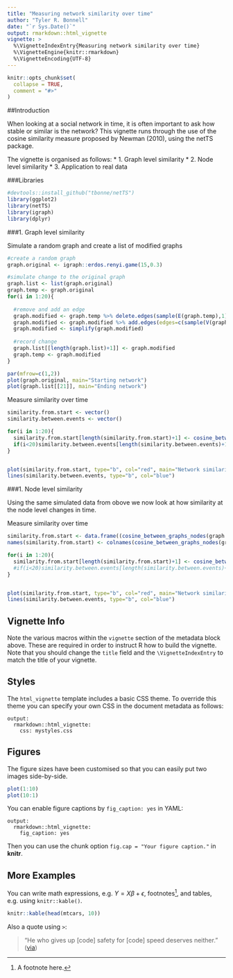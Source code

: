 ```yaml
---
title: "Measuring network similarity over time"
author: "Tyler R. Bonnell"
date: "`r Sys.Date()`"
output: rmarkdown::html_vignette
vignette: >
  %\VignetteIndexEntry{Measuring network similarity over time}
  %\VignetteEngine{knitr::rmarkdown}
  %\VignetteEncoding{UTF-8}
---
```


```r
knitr::opts_chunk$set(
  collapse = TRUE,
  comment = "#>"
)
```


##Introduction

  When looking at a social network in time, it is often important to ask how stable or similar is the network? This vignette runs through the use of the cosine similarity measure proposed by Newman (2010), using the netTS package.
  
  The vignette is organised as follows:
  * 1. Graph level similarity
  * 2. Node level similarity
  * 3. Application to real data

###Libraries
```r
#devtools::install_github("tbonne/netTS")
library(ggplot2)
library(netTS)
library(igraph)
library(dplyr)
```


###1. Graph level similarity

Simulate a random graph and create a list of modified graphs
```r
#create a random graph
graph.original <- igraph::erdos.renyi.game(15,0.3)

#simulate change to the original graph
graph.list <- list(graph.original)
graph.temp <- graph.original
for(i in 1:20){
  
  #remove and add an edge
  graph.modified <- graph.temp %>% delete.edges(sample(E(graph.temp),1)) 
  graph.modified <- graph.modified %>% add.edges(edges=c(sample(V(graph.modified),2))) 
  graph.modified <- simplify(graph.modified)
  
  #record change
  graph.list[[length(graph.list)+1]] <- graph.modified
  graph.temp <- graph.modified
}

par(mfrow=c(1,2))
plot(graph.original, main="Starting network")
plot(graph.list[[21]], main="Ending network")
```

Measure similarity over time
```r
similarity.from.start <- vector()
similarity.between.events <- vector()

for(i in 1:20){
  similarity.from.start[length(similarity.from.start)+1] <- cosine_between_graphs(graph.list[[1]],graph.list[[i]])
  if(i<20)similarity.between.events[length(similarity.between.events)+1] <- cosine_between_graphs(graph.list[[i]],graph.list[[i+1]])
}


plot(similarity.from.start, type="b", col="red", main="Network similarity", ylab = "Cosine similarity")
lines(similarity.between.events, type="b", col="blue")
```


###1. Node level similarity

Using the same simulated data from obove we now look at how similarity at the node level changes in time.


Measure similarity over time
```r
similarity.from.start <- data.frame((cosine_between_graphs_nodes(graph.list[[1]],graph.list[[1]])))
names(similarity.from.start) <- colnames(cosine_between_graphs_nodes(graph.list[[1]],graph.list[[1]]))

for(i in 1:20){
  similarity.from.start[length(similarity.from.start)+1] <- cosine_between_graphs_nodes(graph.list[[1]],graph.list[[i]])
  #if(i<20)similarity.between.events[length(similarity.between.events)+1] <- cosine_between_graphs(graph.list[[i]],graph.list[[i+1]])
}


plot(similarity.from.start, type="b", col="red", main="Network similarity", ylab = "Cosine similarity")
lines(similarity.between.events, type="b", col="blue")
```




## Vignette Info

Note the various macros within the `vignette` section of the metadata block above. These are required in order to instruct R how to build the vignette. Note that you should change the `title` field and the `\VignetteIndexEntry` to match the title of your vignette.

## Styles

The `html_vignette` template includes a basic CSS theme. To override this theme you can specify your own CSS in the document metadata as follows:

    output: 
      rmarkdown::html_vignette:
        css: mystyles.css

## Figures

The figure sizes have been customised so that you can easily put two images side-by-side. 

```r
plot(1:10)
plot(10:1)
```

You can enable figure captions by `fig_caption: yes` in YAML:

    output:
      rmarkdown::html_vignette:
        fig_caption: yes

Then you can use the chunk option `fig.cap = "Your figure caption."` in **knitr**.

## More Examples

You can write math expressions, e.g. $Y = X\beta + \epsilon$, footnotes^[A footnote here.], and tables, e.g. using `knitr::kable()`.

```r
knitr::kable(head(mtcars, 10))
```

Also a quote using `>`:

> "He who gives up [code] safety for [code] speed deserves neither."
([via](https://twitter.com/hadleywickham/status/504368538874703872))
